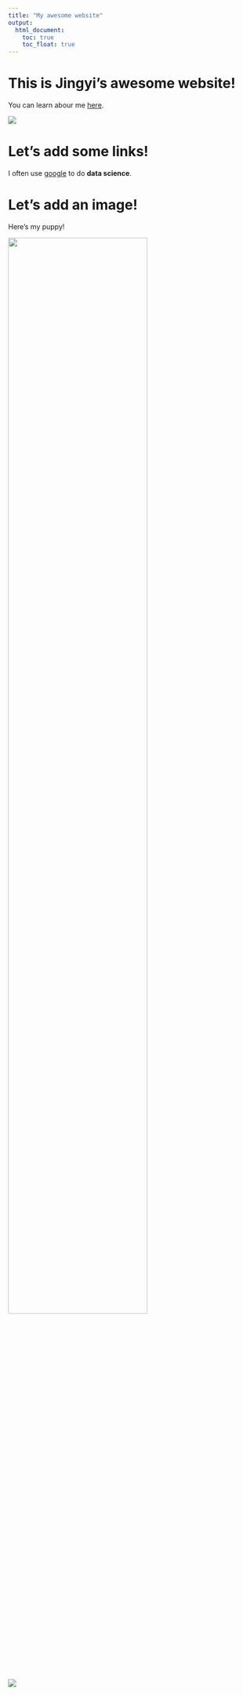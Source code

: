 ```yaml
---
title: "My awesome website"
output: 
  html_document:
    toc: true
    toc_float: true
---
```


# This is Jingyi's awesome website!

You can learn abour me [here](about_me.html).

![](https://media.giphy.com/media/drXGoW1iudhKw/giphy.gif)

# Let's add some links!

I often use [google](https://www.google.com) to do **data science**.

# Let's add an image!

Here's my puppy!

<img src="images/my_puppy_1.jpg" style="width:75%">

![](./images/my_puppy.png)



